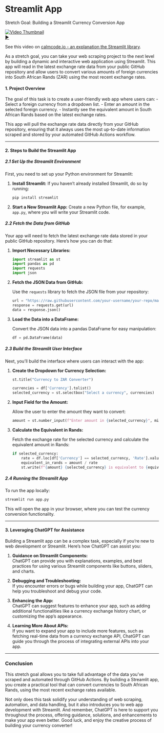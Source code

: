 # **Streamlit App**

Stretch Goal: Building a Streamlit Currency Conversion App

::: {#fig-06}
<div class="video-container">
  <a href="https://calmcode.io/course/streamlit/hello-world">
    <img src="assets/screenshots/06.png" alt="Video Thumbnail">
    <div class="play-button">&#9654;</div>
  </a>
</div>

See this video on [calmcode.io - an explanation the Streamlit library](https://calmcode.io/course/streamlit/hello-world).

:::

As a stretch goal, you can take your web scraping project to the next level by building a dynamic and interactive web application using Streamlit. This app will read in the latest exchange rate data from your public GitHub repository and allow users to convert various amounts of foreign currencies into South African Rands (ZAR) using the most recent exchange rates.

#### **1. Project Overview**

The goal of this task is to create a user-friendly web app where users can:
- Select a foreign currency from a dropdown list.
- Enter an amount in the selected foreign currency.
- Instantly see the equivalent amount in South African Rands based on the latest exchange rates.

This app will pull the exchange rate data directly from your GitHub repository, ensuring that it always uses the most up-to-date information scraped and stored by your automated GitHub Actions workflow.

---

#### **2. Steps to Build the Streamlit App**

##### **2.1 Set Up the Streamlit Environment**

First, you need to set up your Python environment for Streamlit:

1. **Install Streamlit:**
   If you haven’t already installed Streamlit, do so by running:

   ```bash
   pip install streamlit
   ```

2. **Start a New Streamlit App:**
   Create a new Python file, for example, `app.py`, where you will write your Streamlit code.

##### **2.2 Fetch the Data from GitHub**

Your app will need to fetch the latest exchange rate data stored in your public GitHub repository. Here’s how you can do that:

1. **Import Necessary Libraries:**

   ```python
   import streamlit as st
   import pandas as pd
   import requests
   import json
   ```

2. **Fetch the JSON Data from GitHub:**

   Use the `requests` library to fetch the JSON file from your repository:

   ```python
   url = "https://raw.githubusercontent.com/your-username/your-repo/main/exchange_rates.json"
   response = requests.get(url)
   data = response.json()
   ```

3. **Load the Data into a DataFrame:**

   Convert the JSON data into a pandas DataFrame for easy manipulation:

   ```python
   df = pd.DataFrame(data)
   ```

##### **2.3 Build the Streamlit User Interface**

Next, you’ll build the interface where users can interact with the app:

1. **Create the Dropdown for Currency Selection:**

   ```python
   st.title("Currency to ZAR Converter")
   
   currencies = df['Currency'].tolist()
   selected_currency = st.selectbox("Select a currency", currencies)
   ```

2. **Input Field for the Amount:**

   Allow the user to enter the amount they want to convert:

   ```python
   amount = st.number_input(f"Enter amount in {selected_currency}", min_value=0.0)
   ```

3. **Calculate the Equivalent in Rands:**

   Fetch the exchange rate for the selected currency and calculate the equivalent amount in Rands:

   ```python
   if selected_currency:
       rate = df.loc[df['Currency'] == selected_currency, 'Rate'].values[0]
       equivalent_in_rands = amount / rate
       st.write(f"{amount} {selected_currency} is equivalent to {equivalent_in_rands:.2f} ZAR")
   ```

##### **2.4 Running the Streamlit App**

To run the app locally:

```bash
streamlit run app.py
```

This will open the app in your browser, where you can test the currency conversion functionality.

---

#### **3. Leveraging ChatGPT for Assistance**

Building a Streamlit app can be a complex task, especially if you're new to web development or Streamlit. Here’s how ChatGPT can assist you:

1. **Guidance on Streamlit Components:**  
   ChatGPT can provide you with explanations, examples, and best practices for using various Streamlit components like buttons, sliders, and charts.

2. **Debugging and Troubleshooting:**  
   If you encounter errors or bugs while building your app, ChatGPT can help you troubleshoot and debug your code.

3. **Enhancing the App:**  
   ChatGPT can suggest features to enhance your app, such as adding additional functionalities like a currency exchange history chart, or customizing the app’s appearance.

4. **Learning More About APIs:**  
   If you want to expand your app to include more features, such as fetching real-time data from a currency exchange API, ChatGPT can guide you through the process of integrating external APIs into your app.

---

### **Conclusion**

This stretch goal allows you to take full advantage of the data you've scraped and automated through GitHub Actions. By building a Streamlit app, you create a practical tool that can convert currencies to South African Rands, using the most recent exchange rates available.

Not only does this task solidify your understanding of web scraping, automation, and data handling, but it also introduces you to web app development with Streamlit. And remember, ChatGPT is here to support you throughout the process, offering guidance, solutions, and enhancements to make your app even better. Good luck, and enjoy the creative process of building your currency converter!